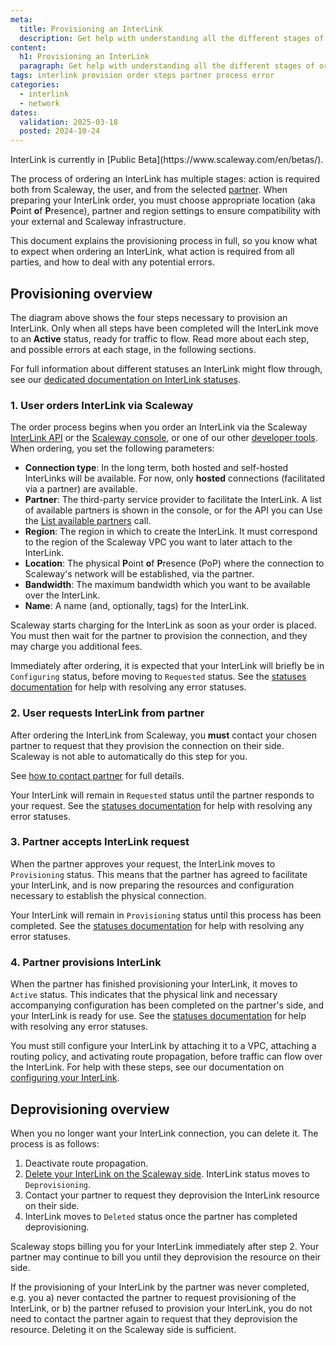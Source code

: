 ```yaml
---
meta:
  title: Provisioning an InterLink
  description: Get help with understanding all the different stages of ordering and provisioning a Scaleway InterLink, from placing the initial order, to dealing with error messages, and deleting the resource if no longer needed.
content:
  h1: Provisioning an InterLink
  paragraph: Get help with understanding all the different stages of ordering and provisioning a Scaleway InterLink, from placing the initial order, to dealing with error messages, and deleting the resource if no longer needed.
tags: interlink provision order steps partner process error
categories: 
  - interlink
  - network
dates:
  validation: 2025-03-18
  posted: 2024-10-24
---
```


<Message type="important">
InterLink is currently in [Public Beta](https://www.scaleway.com/en/betas/).
</Message>

The process of ordering an InterLink has multiple stages: action is required both from Scaleway, the user, and from the selected [partner](/interlink/concepts/#partner). When preparing your InterLink order, you must choose appropriate location (aka **P**oint **o**f **P**resence), partner and region settings to ensure compatibility with your external and Scaleway infrastructure.

<Lightbox src="scaleway-interlink-diag-tech.webp" alt="Diagram of Scaleway’s network architecture for connecting customer infrastructure via a partner using a hosted InterLink. On the left, Scaleway’s PAR region includes a VPC with an InterLink and vRouter connected to the PAR backbone. This links to a Point of Presence (PoP) in Paris (TH2), where both Scaleway and partner routers are located. The partner’s infrastructure connects the Paris PoP to a customer or partner PoP, such as in Marseille. The customer PoP has a partner router and a customer router connected through an MMR (Meet-Me Room). The setup supports either on-premises customer infrastructure via last-mile connection or hosted customer infrastructure in the partner’s data center" />

This document explains the provisioning process in full, so you know what to expect when ordering an InterLink, what action is required from all parties, and how to deal with any potential errors.

## Provisioning overview

<Lightbox src="scaleway-interlink-ordering.webp" alt="A four step flow chart shows the following steps: 1. User orders InterLink via Scaleway, 2. User requests InterLink from partner, 3. Partner accepts InterLink request, 4. Partner provisions InterLink." />

The diagram above shows the four steps necessary to provision an InterLink. Only when all steps have been completed will the InterLink move to an **Active** status, ready for traffic to flow. Read more about each step, and possible errors at each stage, in the following sections.

For full information about different statuses an InterLink might flow through, see our [dedicated documentation on InterLink statuses](/interlink/reference-content/statuses/).

### 1. User orders InterLink via Scaleway

The order process begins when you order an InterLink via the Scaleway [InterLink API](https://www.scaleway.com/en/developers/api/interlink/) or the [Scaleway console](/interlink/how-to/order-interlink/), or one of our other [developer tools](https://www.scaleway.com/en/developers/). When ordering, you set the following parameters:

- **Connection type**: In the long term, both hosted and self-hosted InterLinks will be available. For now, only **hosted** connections (facilitated via a partner) are available.
- **Partner**: The third-party service provider to facilitate the InterLink. A list of available partners is shown in the console, or for the API you can Use the [List available partners](https://www.scaleway.com/en/developers/api/interlink/#path-partners-list-available-partners) call.
- **Region**: The region in which to create the InterLink. It must correspond to the region of the Scaleway VPC you want to later attach to the InterLink.
- **Location**: The physical **P**oint **o**f **P**resence (PoP) where the connection to Scaleway's network will be established, via the partner.
- **Bandwidth**: The maximum bandwidth which you want to be available over the InterLink.
- **Name**: A name (and, optionally, tags) for the InterLink.

<Message type="tip">
Scaleway starts charging for the InterLink as soon as your order is placed. You must then wait for the partner to provision the connection, and they may charge you additional fees.
</Message>

Immediately after ordering, it is expected that your InterLink will briefly be in `Configuring` status, before moving to `Requested` status. See the [statuses documentation](/interlink/reference-content/statuses/) for help with resolving any error statuses.

### 2. User requests InterLink from partner

After ordering the InterLink from Scaleway, you **must** contact your chosen partner to request that they provision the connection on their side. Scaleway is not able to automatically do this step for you.

See [how to contact partner](/interlink/how-to/complete-provisioning/#contact-partner-to-request-interlink) for full details.

Your InterLink will remain in `Requested` status until the partner responds to your request. See the [statuses documentation](/interlink/reference-content/statuses/) for help with resolving any error statuses.

### 3. Partner accepts InterLink request

When the partner approves your request, the InterLink moves to `Provisioning` status. This means that the partner has agreed to facilitate your InterLink, and is now preparing the resources and configuration necessary to establish the physical connection. 

Your InterLink will remain in `Provisioning` status until this process has been completed. See the [statuses documentation](/interlink/reference-content/statuses/) for help with resolving any error statuses.

### 4. Partner provisions InterLink

When the partner has finished provisioning your InterLink, it moves to `Active` status. This indicates that the physical link and necessary accompanying configuration has been completed on the partner's side, and your InterLink is ready for use. See the [statuses documentation](/interlink/reference-content/statuses/) for help with resolving any error statuses.

You must still configure your InterLink by attaching it to a VPC, attaching a routing policy, and activating route propagation, before traffic can flow over the InterLink. For help with these steps, see our documentation on [configuring your InterLink](/interlink/how-to/configure-interlink/).

## Deprovisioning overview

When you no longer want your InterLink connection, you can delete it. The process is as follows:

1. Deactivate route propagation.
2. [Delete your InterLink on the Scaleway side](/interlink/how-to/delete-interlink/). InterLink status moves to `Deprovisioning`.
3. Contact your partner to request they deprovision the InterLink resource on their side.
4. InterLink moves to `Deleted` status once the partner has completed deprovisioning.

Scaleway stops billing you for your InterLink immediately after step 2. Your partner may continue to bill you until they deprovision the resource on their side.

<Message type="note">
If the provisioning of your InterLink by the partner was never completed, e.g. you a) never contacted the partner to request provisioning of the InterLink, or b) the partner refused to provision your InterLink, you do not need to contact the partner again to request that they deprovision the resource. Deleting it on the Scaleway side is sufficient.
</Message>